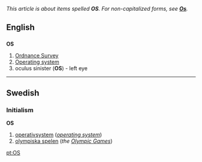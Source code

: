 ''This article is about items spelled '''OS'''.  For non-capitalized forms, see '''[[Os]]'''.''

==English==
==={{initialism}}===
'''OS'''

#[[Ordnance Survey]]
#[[Operating system]]
#oculus sinister ('''OS''') - left eye

----
==Swedish==
===Initialism===
'''OS'''
#[[operativsystem]] (''[[operating system]]'')
#[[olympiska spelen]] (''the [[Olympic Games]]'')

[[pt:OS]]
